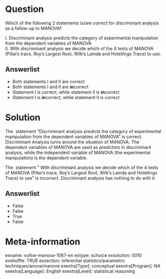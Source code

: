 Question
========
Which of the following 2 statements is/are correct for discriminant
analysis as a follow-up to MANOVA?  
  
I. Discriminant analysis predicts the category of experimental
manipulation from the dependent variables of MANOVA  
II. With discriminant analysis we decide which of the 4 tests of MANOVA
(Pillai's trace, Roy's Largest Root, Wilk's Lamda and Hotellings Trace)
to use.

Answerlist
----------
* Both statements I and II are correct
* Both statements I and II are **in**correct
* Statement I is correct, while statement II is **in**correct
* Statement I is **in**correct, while statement II is correct

Solution
========





The  statement "Discriminant analysis predicts the category of
experimental manipulation from the dependent variables of MANOVA" is
correct. Discriminant Analysis turns around the situation of MANOVA. The
dependent variables of MANOVA are used as predictors in discriminant
analysis, while the independent variable of MANOVA (the experimental
manipulation) is the dependent variable.  
  
The  statement " With discriminant analysis we decide which of the 4
tests of MANOVA (Pillai's trace, Roy's Largest Root, Wilk's Lamda and
Hotellings Trace) to use" is incorrect. Discriminant analysis has
nothing to do with it.




Answerlist
----------
* False
* False
* True
* False

Meta-information
================
exname: vufsw-manova-1067-en
extype: schoice
exsolution: 0010
exshuffle: TRUE
exsection: inferential statistics/parametric techniques/anova/manova
exextra[Type]: conceptual
exextra[Program]: NA
exextra[Language]: English
exextra[Level]: statistical reasoning

